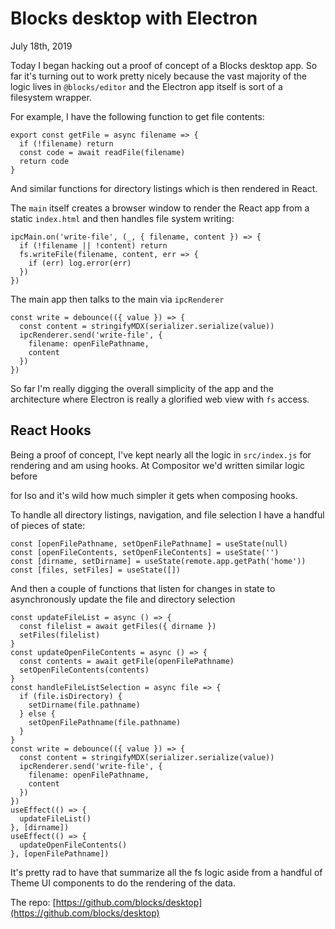 # Blocks desktop with Electron

July 18th, 2019

Today I began hacking out a proof of concept of a Blocks desktop app. So far it's turning out to work pretty nicely because the vast majority of the logic lives in `@blocks/editor` and the Electron app itself is sort of a filesystem wrapper.

For example, I have the following function to get file contents:

```
export const getFile = async filename => {
  if (!filename) return
  const code = await readFile(filename)
  return code
}
```

And similar functions for directory listings which is then rendered in React.

The `main` itself creates a browser window to render the React app from a static `index.html` and then handles file system writing:

```
ipcMain.on('write-file', (_, { filename, content }) => {
  if (!filename || !content) return
  fs.writeFile(filename, content, err => {
    if (err) log.error(err)
  })
})
```

The main app then talks to the main via `ipcRenderer`

```
const write = debounce(({ value }) => {
  const content = stringifyMDX(serializer.serialize(value))
  ipcRenderer.send('write-file', {
    filename: openFilePathname,
    content
  })
})
```

So far I'm really digging the overall simplicity of the app and the architecture where Electron is really a glorified web view with `fs` access.

## React Hooks

Being a proof of concept, I've kept nearly all the logic in `src/index.js` for rendering and am using hooks. At Compositor we'd written similar logic before

for Iso and it's wild how much simpler it gets when composing hooks.

To handle all directory listings, navigation, and file selection I have a handful of pieces of state:

```
const [openFilePathname, setOpenFilePathname] = useState(null)
const [openFileContents, setOpenFileContents] = useState('')
const [dirname, setDirname] = useState(remote.app.getPath('home'))
const [files, setFiles] = useState([])
```

And then a couple of functions that listen for changes in state to asynchronously update the file and directory selection

```
const updateFileList = async () => {
  const filelist = await getFiles({ dirname })
  setFiles(filelist)
}
const updateOpenFileContents = async () => {
  const contents = await getFile(openFilePathname)
  setOpenFileContents(contents)
}
const handleFileListSelection = async file => {
  if (file.isDirectory) {
    setDirname(file.pathname)
  } else {
    setOpenFilePathname(file.pathname)
  }
}
const write = debounce(({ value }) => {
  const content = stringifyMDX(serializer.serialize(value))
  ipcRenderer.send('write-file', {
    filename: openFilePathname,
    content
  })
})
useEffect(() => {
  updateFileList()
}, [dirname])
useEffect(() => {
  updateOpenFileContents()
}, [openFilePathname])
```

It's pretty rad to have that summarize all the fs logic aside from a handful of Theme UI components to do the rendering of the data.

The repo: [https://github.com/blocks/desktop](https://github.com/blocks/desktop)
